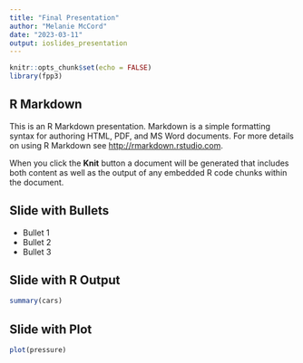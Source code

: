 ```yaml
---
title: "Final Presentation"
author: "Melanie McCord"
date: "2023-03-11"
output: ioslides_presentation
---
```


```r
knitr::opts_chunk$set(echo = FALSE)
library(fpp3)
```

## R Markdown

This is an R Markdown presentation. Markdown is a simple formatting syntax for authoring HTML, PDF, and MS Word documents. For more details on using R Markdown see <http://rmarkdown.rstudio.com>.

When you click the **Knit** button a document will be generated that includes both content as well as the output of any embedded R code chunks within the document.

## Slide with Bullets

- Bullet 1
- Bullet 2
- Bullet 3

## Slide with R Output

```r
summary(cars)
```

## Slide with Plot

```r
plot(pressure)
```

